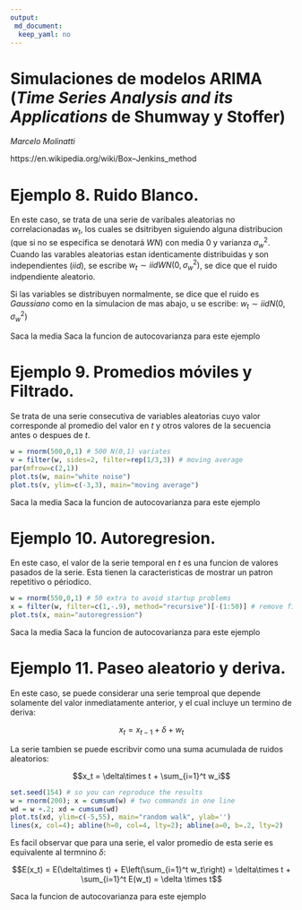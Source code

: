 ---
output:
 md_document:
  keep_yaml: no
---

# Simulaciones de modelos ARIMA (_Time Series Analysis and its Applications_ de Shumway y Stoffer)

_Marcelo Molinatti_

https://en.wikipedia.org/wiki/Box–Jenkins_method

# Ejemplo 8. Ruido Blanco.

En este caso, se trata de una serie de varibales aleatorias no correlacionadas $w_t$, los cuales se dsitribyen siguiendo alguna distribucion (que si no se especifica se denotará $WN$) con media 0 y varianza $\sigma_w^2$. Cuando las varables aleatorias estan identicamente distribuidas y son independientes ($iid$), se escribe $w_t \sim iid WN(0, \sigma_w^2)$, se dice que el ruido indpendiente aleatorio. 

Si las variables se distribuyen normalmente, se dice que el ruido es _Gaussiano_ como en la simulacion de mas abajo, u se escribe: $w_t \sim iid N(0, \sigma_w^2)$ 

Saca la media
Saca la funcion de autocovarianza para este ejemplo

# Ejemplo 9. Promedios móviles y Filtrado.

Se trata de una serie consecutiva de variables aleatorias cuyo valor corresponde al promedio del valor en $t$ y otros valores de la secuencia antes o despues de $t$.

```{r ex09, label="fig:ex09", fig.caption="Desviaciones de temperatur global promedio anual (1880-2015) en grados centigrados."}
w = rnorm(500,0,1) # 500 N(0,1) variates
v = filter(w, sides=2, filter=rep(1/3,3)) # moving average
par(mfrow=c(2,1))
plot.ts(w, main="white noise")
plot.ts(v, ylim=c(-3,3), main="moving average")
```

Saca la media
Saca la funcion de autocovarianza para este ejemplo

# Ejemplo 10. Autoregresion.

En este caso, el valor de la serie temporal en $t$ es una funcion de valores pasados de la serie. Esta tienen la caracteristicas de mostrar un patron repetitivo o périodico. 

```{r ex10, label="fig:ex10", fig.caption="Desviaciones de temperatur global promedio anual (1880-2015) en grados centigrados."}
w = rnorm(550,0,1) # 50 extra to avoid startup problems
x = filter(w, filter=c(1,-.9), method="recursive")[-(1:50)] # remove first 50
plot.ts(x, main="autoregression")
```

Saca la media
Saca la funcion de autocovarianza para este ejemplo

# Ejemplo 11. Paseo aleatorio y deriva.

En este caso, se puede considerar una serie temproal que depende solamente del valor inmediatamente anterior, y el cual incluye un termino de deriva:

$$x_t = x_{t-1} + \delta + w_t$$

La serie tambien se puede escribvir como una suma acumulada de ruidos aleatorios:

$$x_t = \delta\times t + \sum_{i=1}^t w_i$$

```{r ex11, label="fig:ex11", fig.caption="Paseo aleatorio con deriva."}
set.seed(154) # so you can reproduce the results
w = rnorm(200); x = cumsum(w) # two commands in one line
wd = w +.2; xd = cumsum(wd)
plot.ts(xd, ylim=c(-5,55), main="random walk", ylab='')
lines(x, col=4); abline(h=0, col=4, lty=2); abline(a=0, b=.2, lty=2)
```

Es facil observar que para una serie, el valor promedio de esta serie es equivalente al termnino $\delta$:

$$E(x_t) = E(\delta\times t) + E\left(\sum_{i=1}^t w_t\right) = \delta\times t + \sum_{i=1}^t E(w_t) = \delta \times t$$


Saca la funcion de autocovarianza para este ejemplo
